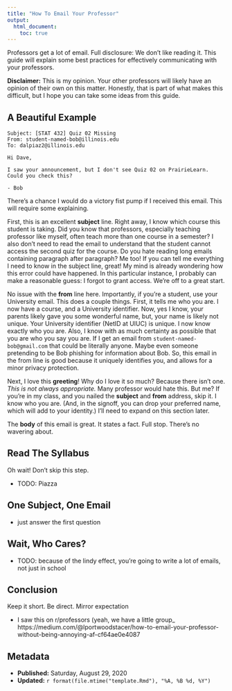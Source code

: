 ```yaml
---
title: "How To Email Your Professor"
output:
  html_document:
    toc: true
---
```


Professors get a lot of email. Full disclosure: We don't like reading it. This guide will explain some best practices for effectively communicating with your professors.

**Disclaimer:** This is my opinion. Your other professors will likely have an opinion of their own on this matter. Honestly, that is part of what makes this difficult, but I hope you can take some ideas from this guide.

## A Beautiful Example

```
Subject: [STAT 432] Quiz 02 Missing
From: student-named-bob@illinois.edu
To: dalpiaz2@illinois.edu

Hi Dave,

I saw your announcement, but I don't see Quiz 02 on PrairieLearn. Could you check this?

- Bob
```

There's a chance I would do a victory fist pump if I received this email. This will require some explaining.

First, this is an excellent **subject** line. Right away, I know which course this student is taking. Did you know that professors, especially teaching professor like myself, often teach more than one course in a semester? I also don't need to read the email to understand that the student cannot access the second quiz for the course. Do you hate reading long emails containing paragraph after paragraph? Me too! If you can tell me everything I need to know in the subject line, great! My mind is already wondering how this error could have happened. In this particular instance, I probably can make a reasonable guess: I forgot to grant access. We're off to a great start.

No issue with the **from** line here. Importantly, if you're a student, use your University email. This does a couple things. First, it tells me who you are. I now have a course, and a University identifier. Now, yes I know, your parents likely gave you some wonderful name, but, your name is likely not unique. Your University identifier (NetID at UIUC) is unique. I now know exactly who you are. Also, I know with as much certainty as possible that you are who you say you are. If I get an email from `student-named-bob@gmail.com` that could be literally anyone. Maybe even someone pretending to be Bob phishing for information about Bob. So, this email in the from line is good because it uniquely identifies you, and allows for a minor privacy protection.

Next, I love this **greeting**! Why do I love it so much? Because there isn't one. *This is not always appropriate.* Many professor would hate this. But me? If you're in my class, and you nailed the **subject** and **from** address, skip it. I know who you are. (And, in the signoff, you can drop your preferred name, which will add to your identity.) I'll need to expand on this section later.

The **body** of this email is great. It states a fact. Full stop. There's no wavering about.

## Read The Syllabus

Oh wait! Don't skip this step.

- TODO: Piazza

## One Subject, One Email

- just answer the first question

## Wait, Who Cares?

- TODO: because of the lindy effect, you're going to write a lot of emails, not just in school

## Conclusion

Keep it short. Be direct. Mirror expectation



- I saw this on r/professors (yeah, we have a little group_ https://medium.com/@lportwoodstacer/how-to-email-your-professor-without-being-annoying-af-cf64ae0e4087


## Metadata {-}

- **Published:** Saturday, August 29, 2020
- **Updated:** `r format(file.mtime("template.Rmd"), "%A, %B %d, %Y")`


